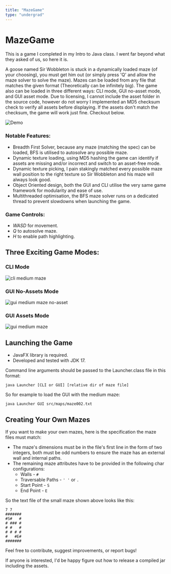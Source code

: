 ```yaml
---
title: "MazeGame"
type: "undergrad"
---
```


# MazeGame
This is a game I completed in my Intro to Java class. I went far beyond what they asked of us, so here it is.

A goose named Sir Wobbleton is stuck in a dynamically loaded maze (of your choosing), you must get him out (or simply press 'Q' and allow the maze solver to solve the maze). Mazes can be loaded from any file that matches the given format (Theoretically can be infinitely big). The game also can be loaded in three different ways: CLI mode, GUI no-asset mode, and GUI asset mode. Due to licensing, I cannot include the asset folder in the source code, however do not worry I implemented an MD5 checksum check to verify all assets before displaying. If the assets don't match the checksum, the game will work just fine. Checkout below.

![Demo](https://cdn.statically.io/gh/smp46/smp46.github.io/nextjs/assets/mazegame/GUI_Assets.gif)


### Notable Features:
- Breadth First Solver, because any maze (matching the spec) can be loaded, BFS is utilised to autosolve any possible maze.
- Dynamic texture loading, using MD5 hashing the game can identify if assets are missing and/or incorrect and switch to an asset-free mode.
- Dynamic texture picking, I pain stakingly matched every possible maze wall position to the right texture so Sir Wobbleton and his maze will always look good.
- Object Oriented design, both the GUI and CLI utilise the very same game framework for modularity and ease of use.
- Multithreaded optimisation, the BFS maze solver runs on a dedicated thread to prevent slowdowns when launching the game.

### Game Controls:
- _WASD_ for movement.
- _Q_ to autosolve maze.
- _H_ to enable path highlighting.

## Three Exciting Game Modes:

### CLI Mode

![cli medium maze](https://cdn.statically.io/gh/smp46/smp46.github.io/nextjs/assets/mazegame/CLI.png)

### GUI No-Assets Mode

![gui medium maze no-asset](https://cdn.statically.io/gh/smp46/smp46.github.io/nextjs/assets/mazegame/GUI_No_Assets.png)

### GUI Assets Mode

![gui medium maze](https://cdn.statically.io/gh/smp46/smp46.github.io/nextjs/assets/mazegame/GUI_Assets.png)


## Launching the Game
- JavaFX library is required.
- Developed and tested with JDK 17.

Command line arguments should be passed to the Launcher.class file in this format:

```java Launcher [CLI or GUI] [relative dir of maze file]```

So for example to load the GUI with the medium maze:

```java Launcher GUI src/maps/maze002.txt```

## Creating Your Own Mazes

If you want to make your own mazes, here is the specification the maze files must match:

- The maze's dimensions must be in the file's first line in the form of two integers, both must be odd numbers to ensure the maze has an external wall and internal paths.
- The remaining maze attributes have to be provided in the following char configurations:
  - Walls - `#`
  - Traversable Paths - `' '` or `.`
  - Start Point - `S`
  - End Point - `E`

So the text file of the small maze shown above looks like this:
```
7 7
#######
#S#   #
# ### #
# #   #
# # # #
#   #E#
#######
```

Feel free to contribute, suggest improvements, or report bugs!

If anyone is interested, I'd be happy figure out how to release a compiled jar including the assets.

